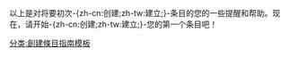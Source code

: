 {{shortcut|WP:WIZGO}}

以上是对将要初次-{zh-cn:创建;zh-tw:建立;}-条目的您的一些提醒和帮助。现在，请开始-{zh-cn:创建;zh-tw:建立;}-您的第一个条目吧！

{{Help:创建新条目/create}}
<noinclude>[[分类:創建條目指南模板]]</noinclude>